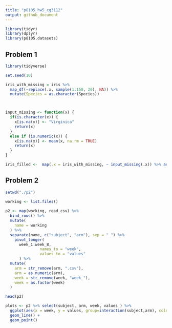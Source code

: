 ```yaml
---
title: "p8105_hw5_cg3112"
output: github_document
---
```


```r
library(tidyr)
library(dplyr)
library(p8105.datasets)
```


## Problem 1
```r
library(tidyverse)

set.seed(10)

iris_with_missing = iris %>% 
  map_df(~replace(.x, sample(1:150, 20), NA)) %>%
  mutate(Species = as.character(Species))



input_missing <- function(x) {
  if(is.character(x)) {
    x[is.na(x)] <- "Virginica"
    return(x)
  }
  else if (is.numeric(x)) {
    x[is.na(x)] <- mean(x, na.rm = TRUE)
    return(x)
  }
}

iris_filled <-  map(.x = iris_with_missing, ~ input_missing(.x)) %>% as.data.frame()

```

## Problem 2
```r
setwd("./p2")

working <- list.files()
 
p2 <- map(working, read_csv) %>%
  bind_rows() %>%
  mutate(
    name = working
  ) %>%
  separate(name, c("subject", "arm"), sep = "_") %>%
    pivot_longer(
      week_1:week_8,
               names_to = "week",
               values_to = "values"
      ) %>%
  mutate(
    arm = str_remove(arm, ".csv"),
    arm = as.numeric(arm),
    week = str_remove(week, "week_"),
    week = as.factor(week)
  )

head(p2)

plots <- p2 %>% select(subject, arm, week, values ) %>%
  ggplot(aes(x = week, y = values, group=interaction(subject,arm), color = arm)) +
  geom_line() + 
  geom_point() 

  
```


